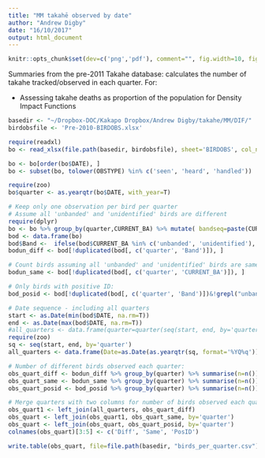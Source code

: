 ```yaml
---
title: "MM takahē observed by date"
author: "Andrew Digby"
date: "16/10/2017"
output: html_document
---
```


```r
knitr::opts_chunk$set(dev=c('png','pdf'), comment="", fig.width=10, fig.height=6, echo=FALSE, warning=FALSE, message=FALSE, fig.path='figure/mm-tak-obs/')

```

Summaries from the pre-2011 Takahe database: calculates the number of takahe tracked/observed in each quarter. For:

 * Assessing takahe deaths as proportion of the population for Density Impact Functions
 
 
 
 
```r
basedir <- "~/Dropbox-DOC/Kakapo Dropbox/Andrew Digby/takahe/MM/DIF/"
birdobsfile <- 'Pre-2010-BIRDOBS.xlsx'
```

```r

require(readxl)
bo <- read_xlsx(file.path(basedir, birdobsfile), sheet='BIRDOBS', col_names=T)  
```

```r

bo <- bo[order(bo$DATE), ]
bo <- subset(bo, tolower(OBSTYPE) %in% c('seen', 'heard', 'handled'))

require(zoo)
bo$quarter <- as.yearqtr(bo$DATE, with_year=T)

# Keep only one observation per bird per quarter
# Assume all 'unbanded' and 'unidentified' birds are different
require(dplyr)
bo <- bo %>% group_by(quarter,CURRENT_BA) %>% mutate( bandseq=paste(CURRENT_BA,row_number())) # number obs of unbanded/unidentified birds each quarter
bod <- data.frame(bo)
bod$Band <-  ifelse(bod$CURRENT_BA %in% c('unbanded', 'unidentified'), bod$bandseq, bod$CURRENT_BA)
bodun_diff <- bod[!duplicated(bod[, c('quarter', 'Band')]), ]

# Count birds assuming all 'unbanded' and 'unidentified' birds are same
bodun_same <- bod[!duplicated(bod[, c('quarter', 'CURRENT_BA')]), ]

# Only birds with positive ID:
bod_posid <- bod[!duplicated(bod[, c('quarter', 'Band')])&!grepl("unbanded|unidentified", bod$Band), ]

# Date sequence - including all quarters
start <- as.Date(min(bod$DATE, na.rm=T))
end <- as.Date(max(bod$DATE, na.rm=T))
#all_quarters <- data.frame(quarter=quarter(seq(start, end, by='quarter'), with_year=T))
require(zoo)
sq <- seq(start, end, by='quarter')
all_quarters <- data.frame(Date=as.Date(as.yearqtr(sq, format='%YQ%q')), quarter=as.yearqtr(sq, format='%YQ%q'))

# Number of different birds observed each quarter:
obs_quart_diff <- bodun_diff %>% group_by(quarter) %>% summarise(n=n()) # assume unidentified all different
obs_quart_same <- bodun_same %>% group_by(quarter) %>% summarise(n=n()) # assume unidentified all same
obs_quart_posid <- bod_posid %>% group_by(quarter) %>% summarise(n=n()) # only positively-identified birds

# Merge quarters with two columns for number of birds observed each quarter
obs_quart1 <- left_join(all_quarters, obs_quart_diff)
obs_quart <- left_join(obs_quart1, obs_quart_same, by='quarter')
obs_quart <- left_join(obs_quart, obs_quart_posid, by='quarter')
colnames(obs_quart)[3:5] <- c('Diff', 'Same', 'PosID')

write.table(obs_quart, file=file.path(basedir, "birds_per_quarter.csv"), sep=",", row.names=F)
```

